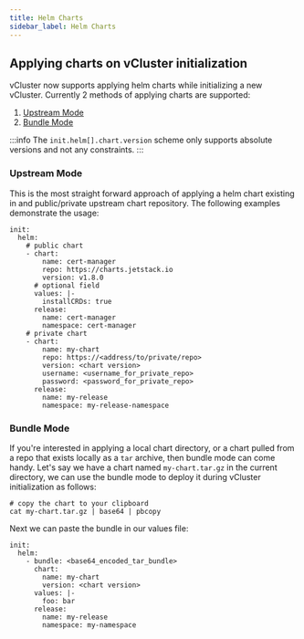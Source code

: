 ```yaml
---
title: Helm Charts
sidebar_label: Helm Charts
---
```


## Applying charts on vCluster initialization
vCluster now supports applying helm charts while initializing a new vCluster. Currently 2 methods of applying charts are supported:
1. [Upstream Mode](#upstream-mode)
2. [Bundle Mode](#bundle-mode)

:::info
The `init.helm[].chart.version` scheme only supports absolute versions and not any constraints.
:::

### Upstream Mode
This is the most straight forward approach of applying a helm chart existing in and public/private upstream chart repository. The following examples demonstrate the usage:
```
init:
  helm:
    # public chart
    - chart:
        name: cert-manager
        repo: https://charts.jetstack.io
        version: v1.8.0
      # optional field
      values: |-
        installCRDs: true
      release:
        name: cert-manager
        namespace: cert-manager
    # private chart
    - chart:
        name: my-chart
        repo: https://<address/to/private/repo>
        version: <chart version>
        username: <username_for_private_repo>
        password: <password_for_private_repo>
      release:
        name: my-release
        namespace: my-release-namespace
```

### Bundle Mode
If you're interested in applying a local chart directory, or a chart pulled from a repo that exists locally as a `tar` archive, then bundle mode can come handy. Let's say we have a chart named `my-chart.tar.gz` in the current directory, we can use the bundle mode to deploy it during vCluster initialization as follows:
```
# copy the chart to your clipboard
cat my-chart.tar.gz | base64 | pbcopy
```

Next we can paste the bundle in our values file:
```
init:
  helm:
    - bundle: <base64_encoded_tar_bundle>
      chart:
        name: my-chart
        version: <chart version>
      values: |-
        foo: bar
      release:
        name: my-release
        namespace: my-namespace
```
